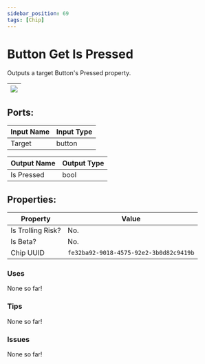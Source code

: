 ```yaml
---
sidebar_position: 69
tags: [Chip]
---
```


# Button Get Is Pressed


Outputs a target Button's Pressed property.

| ![](https://images-ext-2.discordapp.net/external/MPmIaQzlEPmgGWlgi-WxBBXt0Bjv_zWPkg1y1f_sy3s/https/www.recroomcircuits.com/image/circuit/absolute-value?width=206&height=108) |
|-----|

## Ports:

| Input Name | Input Type |
|-----------|-----------|
| Target | button |

| Output Name | Output Type |
|-----------|-----------|
| Is Pressed | bool |

## Properties:

| Property  | Value |
|-------------------|-----------|
| Is Trolling Risk? | No. |
| Is Beta? | No. |
| Chip UUID | `fe32ba92-9018-4575-92e2-3b0d82c9419b` |

### Uses

None so far!

### Tips

None so far!

### Issues

None so far!